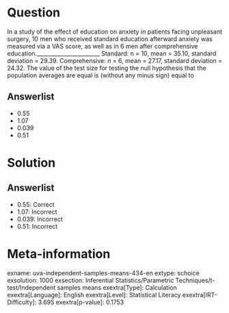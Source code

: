 Question
========

In a study of the effect of education on anxiety in patients facing unpleasant surgery, 10 men who received standard education afterward anxiety was measured via a VAS score, as well as in 6 men after comprehensive education._______________________ Standard: n = 10, mean = 35.10, standard deviation = 29.39. Comprehensive: n = 6, mean = 27.17, standard deviation = 24.32. The value of the test size for testing the null hypothesis that the population averages are equal is (without any minus sign) equal to

Answerlist
----------

* 0.55
* 1.07
* 0.039
* 0.51

Solution
========

Answerlist
----------

* 0.55: Correct
* 1.07: Incorrect
* 0.039: Incorrect
* 0.51: Incorrect

Meta-information
================
exname: uva-independent-samples-means-434-en
extype: schoice
exsolution: 1000
exsection: Inferential Statistics/Parametric Techniques/t-test/Independent samples means
exextra[Type]: Calculation
exextra[Language]: English
exextra[Level]: Statistical Literacy
exextra[IRT-Difficulty]: 3.695
exextra[p-value]: 0.1753
